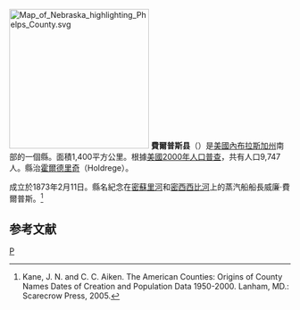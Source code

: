 {{noteTA
|T=zh-hans:费尔普斯县 (内布拉斯加州);zh-hk:費爾普斯縣 (內布拉斯加州);zh-tw:費爾普斯郡 (內布拉斯加州);
|1=zh-hans:县;zh-hk:縣;zh-tw:郡;
}}

[[File:Map_of_Nebraska_highlighting_Phelps_County.svg|250px]]
'''費爾普斯县'''（{{lang-en|Phelps County}}）是[[美國|美國]][[內布拉斯加州|內布拉斯加州]]南部的一個縣。面積1,400平方公里。根據[[美國2000年人口普查|美國2000年人口普查]]，共有人口9,747人。縣治[[霍爾德里奇|霍爾德里奇]]（Holdrege）。

成立於1873年2月11日。縣名紀念在[[密蘇里河|密蘇里河]]和[[密西西比河|密西西比河]]上的蒸汽船船長威廉·費爾普斯。<ref>Kane, J. N. and C. C. Aiken. The American Counties: Origins of County Names Dates of Creation and Population Data 1950-2000. Lanham, MD.: Scarecrow Press, 2005.</ref>

== 参考文献 ==
<div class="references-small">
<references />
</div>

{{內布拉斯加州}}

[[Category:內布拉斯加州行政區劃|P]]